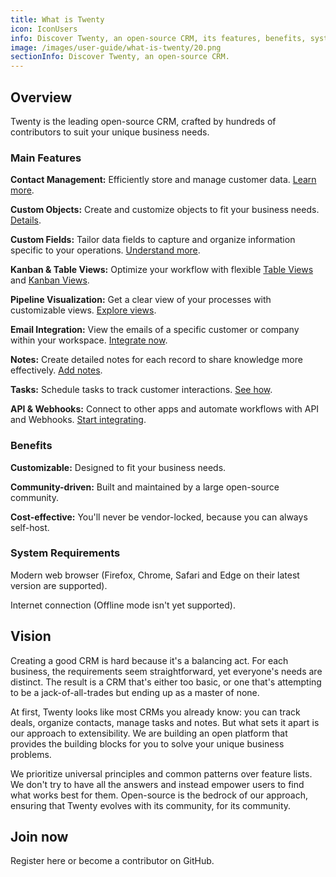 ```yaml
---
title: What is Twenty
icon: IconUsers
info: Discover Twenty, an open-source CRM, its features, benefits, system requirements, and how to get involved.
image: /images/user-guide/what-is-twenty/20.png
sectionInfo: Discover Twenty, an open-source CRM.
---
```


## Overview

Twenty is the leading open-source CRM, crafted by hundreds of contributors to suit your unique business needs.

### Main Features

**Contact Management:** Efficiently store and manage customer data. [Learn more](/user-guide/section/objects/standard-objects).

**Custom Objects:** Create and customize objects to fit your business needs. [Details](/user-guide/section/objects/standard-objects).

**Custom Fields:** Tailor data fields to capture and organize information specific to your operations. [Understand more](/user-guide/section/objects/fields).

**Kanban & Table Views:** Optimize your workflow with flexible [Table Views](/user-guide/section/objects/table-views) and [Kanban Views](/user-guide/section/objects/kanban-views).

**Pipeline Visualization:** Get a clear view of your processes with customizable views. [Explore views](/user-guide/section/objects/views-sort-filter).

**Email Integration:** View the emails of a specific customer or company within your workspace. [Integrate now](/user-guide/section/functions/emails).

**Notes:** Create detailed notes for each record to share knowledge more effectively. [Add notes](/user-guide/section/functions/notes).

**Tasks:** Schedule tasks to track customer interactions. [See how](/user-guide/section/functions/tasks).

**API & Webhooks:** Connect to other apps and automate workflows with API and Webhooks. [Start integrating](/user-guide/section/functions/integrations).

### Benefits

**Customizable:** Designed to fit your business needs.

**Community-driven:** Built and maintained by a large open-source community.

**Cost-effective:** You'll never be vendor-locked, because you can always self-host.

### System Requirements

Modern web browser (Firefox, Chrome, Safari and Edge on their latest version are supported).

Internet connection (Offline mode isn't yet supported).

## Vision
Creating a good CRM is hard because it's a balancing act.
For each business, the requirements seem straightforward, yet everyone's needs are distinct.
The result is a CRM that's either too basic, or one that's attempting to be a jack-of-all-trades but ending up as a master of none.

At first, Twenty looks like most CRMs you already know: you can track deals, organize contacts, manage tasks and notes.
But what sets it apart is our approach to extensibility. We are building an open platform that provides the building blocks for you to solve your unique business problems.

We prioritize universal principles and common patterns over feature lists. 
We don't try to have all the answers and instead empower users to find what works best for them.
Open-source is the bedrock of our approach, ensuring that Twenty evolves with its community, for its community.

## Join now

<ArticleLink href="https://20crm-git-main-chases-projects-4b700c94.vercel.app">Register here</ArticleLink> or <ArticleLink href="https://github.com/twentyhq/twenty">become a contributor on GitHub</ArticleLink>.

<ArticleEditContent></ArticleEditContent>
